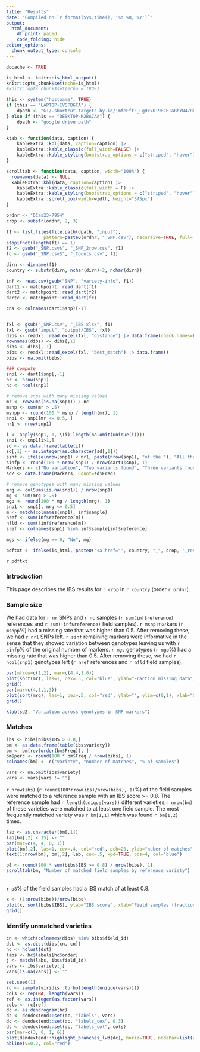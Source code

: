 ```yaml
---
title: "Results"
date: "Compiled on `r format(Sys.time(), '%d %B, %Y')`"
output:
  html_document:
    df_print: paged
    code_folding: hide
editor_options:
  chunk_output_type: console
---
```



```r
docache <- TRUE

is_html <- knitr::is_html_output()
knitr::opts_chunk$set(echo=is_html)
#knitr::opts_chunk$set(echo = TRUE)

this <- system("hostname", TRUE)
if (this == "LAPTOP-IVSPBGCA") { 
	dpath <- "G:/.shortcut-targets-by-id/1mfeEftF_LgRcxOT98CBIaBbYN4ZHkBr_/share/image"
} else if (this == "DESKTOP-M2BA7AA") {
	dpath <- "google drive path"
}

ktab <- function(data, caption) {
    kableExtra::kbl(data, caption=caption) |>
    kableExtra::kable_classic(full_width=FALSE) |> 
    kableExtra::kable_styling(bootstrap_options = c("striped", "hover"))
}

scrolltab <- function(data, caption, width="100%") {
  rownames(data) <- NULL
  kableExtra::kbl(data, caption=caption) |>
    kableExtra::kable_classic(full_width = F) |>
    kableExtra::kable_styling(bootstrap_options = c("striped", "hover"))  |> 
    kableExtra::scroll_box(width=width, height="375px")
}
```


```r
ordnr <- "DCas23-7954"
crop <- substr(ordnr, 2, 3)

f1 <- list.files(file.path(dpath, "input"), 
              pattern=paste0(ordnr, "_SNP.csv"), recursive=TRUE, full=TRUE)
stopifnot(length(f1) == 1)
f2 <- gsub("_SNP.csv$", "_SNP_2row.csv", f1)
fc <- gsub("_SNP.csv$", "_Counts.csv", f1)

dirn <- dirname(f1)
country <- substr(dirn, nchar(dirn)-2, nchar(dirn))

inf <- read.csv(gsub("SNP", "variety-info", f1))
dart1 <- matchpoint::read_dart(f1)
dart2 <- matchpoint::read_dart(f2)
dartc <- matchpoint::read_dart(fc)

cns <- colnames(dart1$snp)[-1]


fxl <- gsub("_SNP.csv", "_IBS.xlsx", f1)
fxl <- gsub("input", "output/IBS", fxl)
dibs <- readxl::read_excel(fxl, "distance") |> data.frame(check.names=FALSE)
rownames(dibs) <- dibs[,1]
dibs <- dibs[,-1]
bibs <- readxl::read_excel(fxl, "best_match") |> data.frame()
bibs <- na.omit(bibs)

### compute 
snp1 <- dart1$snp[,-1]
nr <- nrow(snp1)
nc <- ncol(snp1)

# remove snps with many missing values
mr <- rowSums(is.na(snp1)) / nc
msnp <- sum(mr > .5)
msnpp <- round(100 * msnp / length(mr), 1)
snp1 <- snp1[mr <= 0.5, ]
nr1 <- nrow(snp1)

i <- apply(snp1, 1, \(i) length(na.omit(unique(i))))
snp1 <- snp1[i>1,]
sd <- as.data.frame(table(i))
sd[,1] <- as.integer(as.character(sd[,1]))
sinf <- ifelse(nrow(snp1) < nr1, paste(nrow(snp1), "of the "), "All the ")
sinfp <- round(100 * nrow(snp1) / nrow(dart1$snp), 1)
Markers <- c("No variation", "Two variants found", "Three variants found")[sd[,1]]
sd2 <- data.frame(Markers, Count=sd$Freq)

# remove genotypes with many missing values
mrg <- colSums(is.na(snp1)) / nrow(snp1)
mg <- sum(mrg > .5)
mgp <- round(100 * mg / length(mrg), 1)
snp1 <- snp1[, mrg <= 0.5]
m <- match(colnames(snp1), inf$sample)
nref <- sum(inf$reference[m])
nfld <- sum(!inf$reference[m])
sref <- colnames(snp1) %in% inf$sample[inf$reference]

mgs <- ifelse(mg == 0, "No", mg)

pdftxt <- ifelse(is_html, paste0('<a href="', country, "_", crop, '_results.pdf">pdf version</a>'), "")
```

`r pdftxt`

### Introduction

This page describes the IBS results for `r crop` in `r country` (order `r ordnr`). 

### Sample size 

We had data for `r nr` SNPs and `r nc` samples (`r sum(inf$reference)` references and `r sum(!inf$reference)` field samples). `r msnp` markers (`r msnpp`%) had a missing rate that was higher than 0.5. After removing these, we had `r nr1` SNPs left. `r sinf` remaining markers were informative in the sense that they showed variation between genotypes leaving us with `r sinfp`% of the original number of markers. `r mgs` genotypes (`r mgp`%) had a missing rate that was higher than 0.5. After removing these, we had `r ncol(snp1)` genotypes left (`r nref` references and `r nfld` field samples).

<div class = "row">
<div class = "col-md-7">
```r
par(mfrow=c(1,2), mar=c(4,4,1,0))
plot(sort(mr), las=1, cex=.5, col="blue", ylab="Fraction missing data", xlab="Markers", ylim=c(0,1), cex.axis=.8)
grid()
par(mar=c(4,1,1,3))
plot(sort(mrg), las=1, cex=.5, col="red", ylab="", ylim=c(0,1), xlab="Genotypes", yaxt = "n", cex.axis=.8)
grid()
```
</div>
<div class = "col-md-3">
```r
ktab(sd2, "Variation across genotypes in SNP markers")
```
</div></div>


### Matches

```r
ibs <- bibs[bibs$IBS > 0.8,]
bm <- as.data.frame(table(ibs$variety))
bm <- bm[rev(order(bm$Freq)), ]
bm$perc <- round(100 * bm$Freq / nrow(bibs), 1)
colnames(bm) <- c("variety", "number of matches", "% of samples")

vars <- na.omit(ibs$variety)
vars <- vars[vars != ""]
```

`r nrow(ibs)` (`r round(100*nrow(ibs)/nrow(bibs), 1)`%) of the field samples were matched to a reference sample with an IBS score >= 0.8. The reference sample had `r length(unique(vars))` different varieties;`r nrow(bm)` of these varieties were matched to at least one field sample. The most frequently matched variety was `r bm[1,1]` which was found `r bm[1,2]` times. 

<div class = "row">
<div class = "col-md-6">
```r
lab <- as.character(bm[,1])
lab[bm[,2] < 15] <- ""
par(mar=c(4, 4, 0, 1))
plot(bm[,2], las=1, cex=.4, col="red", pch=20, ylab="nuber of matches", xlab="order")
text(1:nrow(bm), bm[,2], lab, cex=.5, xpd=TRUE, pos=4, col="blue")
```
</div>
<div class = "col-md-6">
```r
p8 <- round(100 * sum(bibs$IBS >= 0.8) / nrow(bibs), 1)
scrolltab(bm, "Number of matched field samples by reference variety")
```
</div></div>

</br>
`r p8`% of the field samples had a IBS match of at least 0.8. 

```r
x <- (1:nrow(bibs))/nrow(bibs)
plot(x, sort(bibs$IBS), ylab="IBS score", xlab="Field samples (fraction)", pch=20, col="red", las=1, cex=.5)
grid()
```

### Identify unmatched varieties

```r
cn <- which(colnames(dibs) %in% bibs$field_id)
dst <- as.dist(dibs[cn, cn])
hc <- hclust(dst)
labs <- hc$labels[hc$order]
j <- match(labs, ibs$field_id)
vars <- ibs$variety[j]
vars[is.na(vars)] <- ""

set.seed(1)
rc <- sample(viridis::turbo(length(unique(vars))))
cols <- rep(NA, length(vars))
ref <- as.integer(as.factor(vars))
cols <- rc[ref]
dc <- as.dendrogram(hc)
dc <- dendextend::set(dc, "labels", vars)
dc <- dendextend::set(dc, "labels_cex", 0.3)
dc <- dendextend::set(dc, "labels_col", cols)
par(mar=c(3, 0, 1, 6))
plot(dendextend::highlight_branches_lwd(dc), horiz=TRUE, nodePar=list(cex=.1), cex=.6)
abline(v=0.2, col="red")
```
